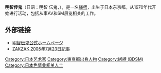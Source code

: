{{Unreferenced|time=2021-08-14T06:30:43+00:00}}
'''明智传鬼'''（日语：明智 伝鬼，{{bd|1940年|9月11日|2005年|7月17日|}}），是一名[[绳师|绳师]]，出生于日本东京都。从1970年代开始进行活动，包括从事AV和SM展览相关的工作。

== 外部链接 ==
* [http://nawashi.32ch.jp/ 明智伝鬼公式ホームページ] {{Wayback|url=http://nawashi.32ch.jp/ |date=20151216234253 }}
* [http://www.zakzak.co.jp/gei/2005_07/g2005072305.html ZAKZAK 2005年7月23日記事] {{Wayback|url=http://www.zakzak.co.jp/gei/2005_07/g2005072305.html |date=20151231073624 }}

{{DEFAULTSORT:akechi tenki}}
[[Category:日本艺术家|Category:日本艺术家]]
[[Category:東京都出身人物|Category:東京都出身人物]]
[[Category:綁縛_(BDSM)|Category:綁縛 (BDSM)]]
[[Category:日本色情业相关人士|Category:日本色情业相关人士]]
{{japan-bio-stub}}